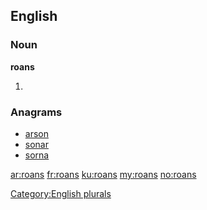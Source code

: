 ==English==

===Noun===
'''roans'''

# {{plural of|roan}}

===Anagrams===
* [[arson#English|arson]]
* [[sonar#English|sonar]]
* [[sorna#English|sorna]]

[[Category:English plurals]]

[[ar:roans]]
[[fr:roans]]
[[ku:roans]]
[[my:roans]]
[[no:roans]]